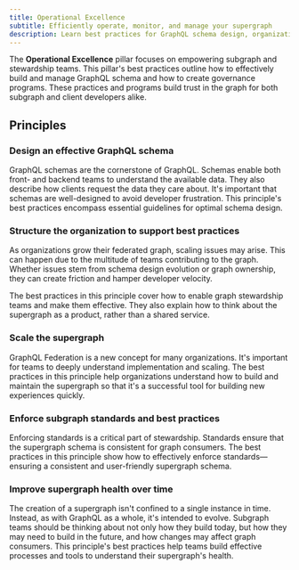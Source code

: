 ```yaml
---
title: Operational Excellence
subtitle: Efficiently operate, monitor, and manage your supergraph
description: Learn best practices for GraphQL schema design, organization structure, standards enforcement, and supergraph scaling and health maintenace.
---
```


The **Operational Excellence** pillar focuses on empowering subgraph and stewardship teams.
This pillar's best practices outline how to effectively build and manage GraphQL schema and how to create governance programs.
These practices and programs build trust in the graph for both subgraph and client developers alike.

## Principles

### Design an effective GraphQL schema

GraphQL schemas are the cornerstone of GraphQL.
Schemas enable both front- and backend teams to understand the available data.
They also describe how clients request the data they care about.
It's important that schemas are well-designed to avoid developer frustration.
This principle's best practices encompass essential guidelines for optimal schema design.

### Structure the organization to support best practices

As organizations grow their federated graph, scaling issues may arise.
This can happen due to the multitude of teams contributing to the graph.
Whether issues stem from schema design evolution or graph ownership, they can create friction and hamper developer velocity.

The best practices in this principle cover how to enable graph stewardship teams and make them effective.
They also explain how to think about the supergraph as a product, rather than a shared service.

### Scale the supergraph

GraphQL Federation is a new concept for many organizations.
It's important for teams to deeply understand implementation and scaling.
The best practices in this principle help organizations understand how to build and maintain the supergraph so that it's a successful tool for building new experiences quickly.

### Enforce subgraph standards and best practices

Enforcing standards is a critical part of stewardship.
Standards ensure that the supergraph schema is consistent for graph consumers.
The best practices in this principle show how to effectively enforce standards—ensuring a consistent and user-friendly supergraph schema.

### Improve supergraph health over time

The creation of a supergraph isn't confined to a single instance in time.
Instead, as with GraphQL as a whole, it's intended to evolve.
Subgraph teams should be thinking about not only how they build today, but how they may need to build in the future, and how changes may affect graph consumers.
This principle's best practices help teams build effective processes and tools to understand their supergraph's health.
